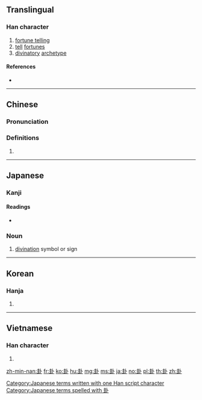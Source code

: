 ==Translingual==

===Han character===
{{Han char|rn=25|rad=卜|as=06|sn=8|four=43100|canj=GGY|ids=⿰圭卜}}

# [[fortune telling]]
# [[tell]] [[fortune]]s
# [[divinatory]] [[archetype]]

====References====
* {{Han ref|kx=0158.130|dkj=02798|dj=0362.090|hdz=10094.050|uh=5366|ud=21350|bh=A8F6|bd=43254}}

----

==Chinese==
{{zh-forms}}

===Pronunciation===
{{zh-pron
|m=guà
|c=gwaa3
|mc=y
|oc=y
|ma=
|cat=n,v
}}

===Definitions===
# {{rfdef|lang=zh}}

----

==Japanese==

===Kanji===
{{ja-kanji|grade=|rs=卜06}}

====Readings====
* {{ja-readings|on=[[か]] (ka), [[け]] (ke)|kun=[[うらかた]] (urakata)}}

===Noun===
{{ja-noun|k|hira=け|rom=ke}}

# [[divination]] symbol or sign

[[Category:Japanese terms written with one Han script character]]
[[Category:Japanese terms spelled with 卦]]

----

==Korean==

===Hanja===
{{ko-hanja|hangeul=괘|rv=gwae|mr=kwae}}

# {{defn|lang=ko|sort=卜06}}

----

==Vietnamese==

===Han character===
{{vi-hantu|[[quái]]|rs=卜06}}

# {{defn|lang=vi|sort=卜06}}

[[zh-min-nan:卦]]
[[fr:卦]]
[[ko:卦]]
[[hu:卦]]
[[mg:卦]]
[[ms:卦]]
[[ja:卦]]
[[no:卦]]
[[pl:卦]]
[[th:卦]]
[[zh:卦]]